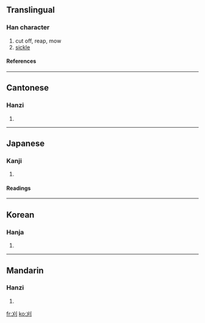 {{see|苅}}

==Translingual==
===Han character===
{{Han char|rn=18|rad=刀|as=02|sn=4|four=4200<sub>0</sub>|canj=大中弓 (KLN)}}
# cut off, reap, mow
# [[sickle]]
====References====
{{Han ref|kx=0136.100|dkj=01859|dj=0307.060|hdz=10323.070|uh=5208|ud=21000|bh=A4C2|bd=42178}}
----
==Cantonese==
===Hanzi===
{{yue-hanzi|jyut=|y=ngaai6}}
# {{defn|Cantonese}}
----
==Japanese==
===Kanji===
{{ja-kanji|grade=c|rs=刀02}}
# {{defn|Japanese}} 
====Readings====
{{ja-readings|on=[[がい]] (gai)|kun=[[かる]] (karu), [[かり]] (kari)}}
----
==Korean==
===Hanja===
{{ko-hanja|hangeul=예|rv=ye|mr=ye}}
# {{defn|Korean}}
----
==Mandarin==
===Hanzi===
{{cmn-hanzi|pin=[[kān]] (kan1), [[yì]] (yi4)|wg=k'an<sup>1</sup>, i<sup>4</sup>}}
# {{defn|Mandarin}}

[[fr:刈]]
[[ko:刈]]
